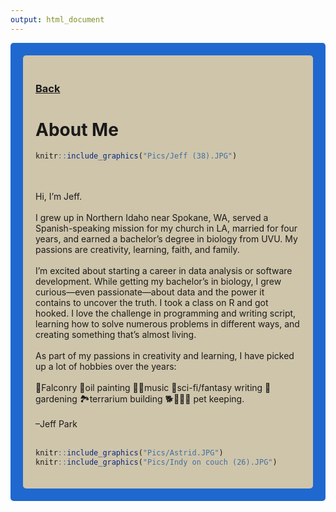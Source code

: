 ```yaml
---
output: html_document
---
```



<style type="text/css">
.main-container {
  max-width: 1800px;
  margin-left: auto;
  margin-right: auto;
}
</style>

<style>
div.gray { background-color:#1f68cf; border-radius: 5px; padding: 20px;}
</style>
<div class = "gray">


<style>
div.blue { background-color:#cfc5ab; border-radius: 5px; padding: 20px;}
</style>
<div class = "blue">

### [Back](http://falconer94.github.io/)


# About Me

```r
knitr::include_graphics("Pics/Jeff (38).JPG")
```
<br><br>
Hi, I'm Jeff.
<br><br>
I grew up in Northern Idaho near Spokane, WA, served a Spanish-speaking mission for my church in LA, married for four years, and earned a bachelor's degree in biology from UVU. My passions are creativity, learning, faith, and family.
<br><br>
I'm excited about starting a career in data analysis or software development. While getting my bachelor's in biology, I grew curious---even passionate---about data and the power it contains to uncover the truth. I took a class on R and got hooked. I love the challenge in programming and writing script, learning how to solve numerous problems in different ways, and creating something that's almost living.
<br><br>
As part of my passions in creativity and learning, I have picked up a lot of hobbies over the years:
<br><br>
🦅Falconry
🎨oil painting
🎸🎤music
📖sci-fi/fantasy writing
🌻gardening
🏞️terrarium building
🐕🦜🐸🦎 pet keeping.
<br><br>
--Jeff Park
<br><br>
```r
knitr::include_graphics("Pics/Astrid.JPG")
knitr::include_graphics("Pics/Indy on couch (26).JPG")
```
